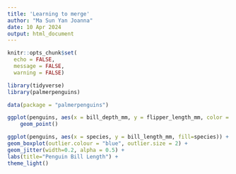 ```yaml
---
title: 'Learning to merge'
author: "Ma Sun Yan Joanna"
date: 10 Apr 2024
output: html_document
---
```


```r

knitr::opts_chunk$set(
  echo = FALSE,
  message = FALSE,
  warning = FALSE)
```


```r

library(tidyverse)
library(palmerpenguins)

data(package = "palmerpenguins")

ggplot(penguins, aes(x = bill_depth_mm, y = flipper_length_mm, color = species)) +
    geom_point()

```

```r

ggplot(penguins, aes(x = species, y = bill_length_mm, fill=species)) +
geom_boxplot(outlier.colour = "blue", outlier.size = 2) +
geom_jitter(width=0.2, alpha = 0.5) +
labs(title="Penguin Bill Length") +
theme_light()

```

